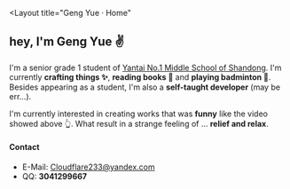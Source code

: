 
<Layout
title="Geng Yue · Home"
>

## hey, I'm Geng Yue ✌

I'm a senior grade 1 student of [Yantai No.1 Middle School of Shandong](http://www.ytyz.net/).
I'm currently **crafting things ✨**, **reading books 📖** and **playing badminton 🏸**. Besides
appearing as a student, I'm also a **self-taught developer** (may be err...).

<Showcase />

I'm currently interested in creating works that was **funny** like the video showed above 👆.
What result in a strange feeling of ... **relief and relax**.

#### Contact

- E-Mail: [Cloudflare233@yandex.com](mailto:Cloudflare233@yandex.com)
- QQ: **3041299667**

</Layout>
